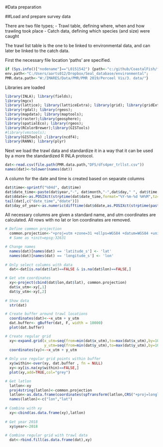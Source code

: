 #Data preparation

##Load and prepare survey data

There are two file types; 
- Trawl table, defining where, when and how trawling took place
- Catch data, defining which species (and size) were caught

The trawl list table is the one to be linked to environmental data, and can later be linked to the catch data.

First the necessary file location 'paths' are specified.  

```r
if (Sys.info()["nodename"]=="L0151542") {path<-"c:/github/CoastalFish/fish_book/data";
env.path<-"C:/Users/aarts012/Dropbox/Seal_database/environmental";
PMR.data.path<-"W:/IMARES/Data/PMR/PMR 2019/Perceel Vis/3. data/"}
```

Libraries are loaded

```r
library(INLA); library(fields); 
library(mgcv)
library(lattice); library(latticeExtra); library(grid); library(gridExtra);
library(rgdal); library(rgeos); 
library(mapdata); library(maptools);
library(raster);library(geosphere);
library(spatialEco); library(rgeos); 
library(RColorBrewer);library(GISTools)
#library(vmstools); 
library(GISTools) ;library(ncdf4); 
library(RANN); library(plyr)

```

Next we load the trawl data and standardize it in a way that it can be used by a more the standardized R INLA protocol.

```r
dat<-read.csv(file.path(PMR.data.path,"DFS/dfs4pmr_trllst.csv"))
names(dat)<-tolower(names(dat))
```

A column for the date and time is created based on separate columns

```r
dat$time<-sprintf("%04d", dat$time)
dat$date_time<-paste(dat$year,"-", dat$month,"-",dat$day," ", dat$time, sep="")
dat$ddate<-as.POSIXct(strptime(dat$date_time,format="%Y-%m-%d %H%M",tz="UTC")) 
tail(dat[,c("date_time","ddate")])
dat$day_of_year<-as.numeric(difftime(dat$ddate,as.POSIXct(strptime(paste(dat$year,"-01-01 0000", sep=""),format="%Y-%m-%d %H%M",tz="UTC"),units="days")))
```

All necessary columns are given a standard name, and utm coordinates are calculated. All rows with no lat or lon coordinates are removed. 

```r

# Define common projection
  common.projection<-"+proj=utm +zone=31 +ellps=WGS84 +datum=WGS84 +units=m +no_defs +towgs84=0,0,0"
  # Same as +init=epsg:32631

# Change names
  names(dat)[names(dat) == 'latitude_s'] <- 'lat'
  names(dat)[names(dat) == 'longitude_s'] <- 'lon'
  
# Only select columns with data  
  dat<-dat[is.na(dat$lat)==FALSE & is.na(dat$lon)==FALSE,]

# Get utm coordinates  
  xy<-project(cbind(dat$lon,dat$lat), common.projection)
  dat$x_utm<-xy[,1]
  dat$y_utm<-xy[,2]
 
# Show data   
  str(dat)
``` 

```r

# Create buffer around trawl locations
  coordinates(dat)<-~x_utm + y_utm
  dat.buffer<- gBuffer(dat, F, width = 10000) 
  plot(dat.buffer)

# Create regular grid  
  xy<-expand.grid(x_utm=seq(from=min(dat$x_utm),to=max(dat$x_utm),by=1000),
                  y_utm=seq(from=min(dat$y_utm),to=max(dat$y_utm),by=1000))
  coordinates(xy)<-~x_utm + y_utm
  
# Only use regular grid points within buffer    
  xy$within<-over(xy, dat.buffer , fn = NULL) 
  xy<-xy[is.na(xy$within)==FALSE,]
  plot(xy,add=TRUE,col="grey")

# Get latlon
  latlon<-xy
  proj4string(latlon)<-common.projection
  latlon<-as.data.frame(coordinates(spTransform(latlon,CRS("+proj=longlat +ellps=WGS84"))))
  names(latlon)<-c("lon","lat")
  
# Combine with xy
  xy<-cbind(as.data.frame(xy),latlon)
  
# Get year 2018
  xy$year<-2018
  
# Combine regular grid with trawl data  
  dat<-rbind.fill(as.data.frame(dat),xy)
  
``` 


